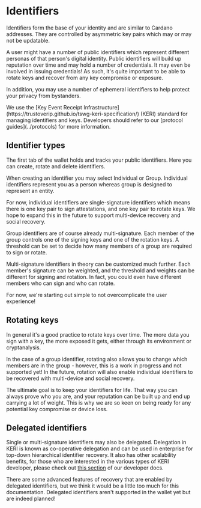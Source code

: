 
# Identifiers

Identifiers form the base of your identity and are similar to Cardano addresses.
They are controlled by asymmetric key pairs which may or may not be updatable.

A user might have a number of public identifiers which represent different personas of that person's digital identity.
Public identifiers will build up reputation over time and may hold a number of credentials.
It may even be involved in issuing credentials!
As such, it's quite important to be able to rotate keys and recover from any key compromise or exposure.

In addition, you may use a number of ephemeral identifiers to help protect your privacy from bystanders.

<Callout type="info">
  We use the [Key Event Receipt Infrastructure](https://trustoverip.github.io/tswg-keri-specification/) (KERI) standard for managing identifiers and keys.
  Developers should refer to our [protocol guides](../protocols) for more information.
</Callout>

## Identifier types

The first tab of the wallet holds and tracks your public identifiers.
Here you can create, rotate and delete identifiers.

When creating an identifier you may select Individual or Group.
Individual identifiers represent you as a person whereas group is designed to represent an entity.

For now, individual identifiers are single-signature identifiers which means there is one key pair to sign attestations, and one key pair to rotate keys.
We hope to expand this in the future to support multi-device recovery and social recovery.

Group identifiers are of course already multi-signature.
Each member of the group controls one of the signing keys and one of the rotation keys.
A threshold can be set to decide how many members of a group are required to sign or rotate.

<Callout type="info">
  Multi-signature identifiers in theory can be customized much further.
  Each member's signature can be weighted, and the threshold and weights can be different for signing and rotation.
  In fact, you could even have different members who can sign and who can rotate.

  For now, we're starting out simple to not overcomplicate the user experience!
</Callout>

## Rotating keys

In general it's a good practice to rotate keys over time.
The more data you sign with a key, the more exposed it gets, either through its environment or cryptanalysis.

In the case of a group identifier, rotating also allows you to change which members are in the group - however, this is a work in progress and not supported yet!
In the future, rotation will also enable individual identifiers to be recovered with multi-device and social recovery.

The ultimate goal is to keep your identifiers for life.
That way you can always prove who you are, and your reputation can be built up and end up carrying a lot of weight.
This is why we are so keen on being ready for any potential key compromise or device loss.

## Delegated identifiers

Single or multi-signature identifiers may also be delegated.
Delegation in KERI is known as co-operative delegation and can be used in enterprise for top-down hierarchical identifier recovery.
It also has other scalability benefits, for those who are interested in the various types of KERI developer, please check out [this section](../protocols/delegation) of our developer docs.

There are some advanced features of recovery that are enabled by delegated identifiers, but we think it would be a little too much for this documentation.
Delegated identifiers aren't supported in the wallet yet but are indeed planned!
